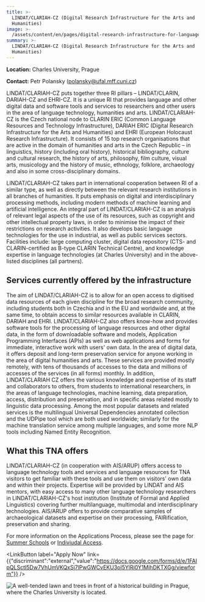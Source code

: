 ```yaml
---
title: >-
  LINDAT/CLARIAH-CZ (Digital Research Infrastructure for the Arts and
  Humanities)
image: >-
  /assets/content/en/pages/digital-research-infrastructure-for-language-technologies-arts-and-humanities-charles-university-prague-czechia/image.jpg
summary: >-
  LINDAT/CLARIAH-CZ (Digital Research Infrastructure for the Arts and
  Humanities)
---
```

**Location:** Charles University, Prague

**Contact:** Petr Polansky ([polansky@ufal.mff.cuni.cz](polansky@ufal.mff.cuni.cz))

LINDAT/CLARIAH-CZ puts together three RI pillars – LINDAT/CLARIN, DARIAH-CZ and EHRI-CZ. It is a
unique RI that provides language and other digital data and software tools and services to
researchers and other users in the area of language technology, humanities and arts.
LINDAT/CLARIAH-CZ is the Czech national node to CLARIN ERIC (Common Language Resources and
Technology Infrastructure), DARIAH ERIC (Digital Research Infrastructure for the Arts and
Humanities) and EHRI (European Holocaust Research Infrastructure). It consists of 15 top research
organisations that are active in the domain of humanities and arts in the Czech Republic – in
linguistics, history (including oral history), historical bibliography, culture and cultural
research, the history of arts, philosophy, film culture, visual arts, musicology and the history of
music, ethnology, folklore, archaeology and also in some cross-disciplinary domains.

LINDAT/CLARIAH-CZ takes part in international cooperation between RI of a similar type, as well as
directly between the relevant research institutions in all branches of humanities. It puts emphasis
on digital and interdisciplinary processing methods, including modern methods of machine learning
and artificial intelligence. An integral part of LINDAT/CLARIAH-CZ is an analysis of relevant legal
aspects of the use of its resources, such as copyright and other intellectual property laws, in
order to minimise the impact of their restrictions on research activities. It also develops basic
language technologies for the use in industrial, as well as public services sectors. Facilities
include: large computing cluster, digital data repository (CTS- and CLARIN-certified as B-type
CLARIN Technical Centre), and knowledge expertise in language technologies (at Charles University)
and in the above-listed disciplines (all partners).

## Services currently offered by the infrastructure

The aim of LINDAT/CLARIAH-CZ is to allow for an open access to digitised data resources of each
given discipline for the broad research community, including students both in Czechia and in the EU
and worldwide and, at the same time, to obtain access to similar resources available in CLARIN,
DARIAH and EHRI. LINDAT/CLARIAH-CZ also offers know-how and provides software tools for the
processing of language resources and other digital data, in the form of downloadable software and
models, Application Programming Interfaces (APIs) as well as web applications and forms for
immediate, interactive work with users' own data. In the area of digital data, it offers deposit and
long-term preservation service for anyone working in the area of digital humanities and arts. These
services are provided mostly remotely, with tens of thousands of accesses to the data and millions
of accesses of the services (in all forms) monthly. In addition, LINDAT/CLARIAH CZ offers the
various knowledge and expertise of its staff and collaborators to others, from students to
international researchers, in the areas of language technologies, machine learning, data
preparation, access, distribution and preservation, and in specific areas related mostly to
linguistic data processing. Among the most popular datasets and related services is the multilingual
Universal Dependencies annotated collection and the UDPipe tool which are both used worldwide;
similarly for the machine translation service among multiple languages, and some more NLP tools
including Named Entity Recognition.

## What this TNA offers

LINDAT/CLARIAH-CZ (in cooperation with AIS/ARUP) offers access to language technology tools and
services and language resources for TNA visitors to get familiar with these tools and use them on
visitors' own data and within their projects. Expertise will be provided by LINDAT and AIS mentors,
with easy access to many other language technology researchers in LINDAT/CLARIAH-CZ's host
institution (Institute of Formal and Applied Linguistics) covering further multilanguage, multimodal
and interdisciplinary technologies. AIS/ARUP offers to provide comparative samples of archaeological
datasets and expertise on their processing, FAIRification, preservation and sharing.

For more information on the Applications Process, please see the page for [Summer Schools](https://atrium-research.eu/transnational-access-scheme-application-process-summer-schools) or [Indiviudal Access](https://atrium-research.eu/transnational-access-scheme-application-process-indiviudal-access).&#x20;

<LinkButton label="Apply Now" link={{"discriminant":"external","value":"https://docs.google.com/forms/d/e/1FAIpQLSctI5Dw7VhUmVKQxSj7lPwGWCvEKU3oI5YlRi0Y1MihDKTXGg/viewform"}} />

![A well-tended lawn and trees in front of a historical building in Prague, where the Charles University is located.](/assets/content/en/pages/digital-research-infrastructure-for-language-technologies-arts-and-humanities-charles-university-prague-czechia/logo.webp)
